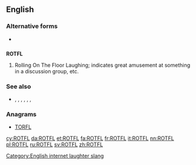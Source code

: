 ==English==

===Alternative forms===
* {{l/en|ROFL}}

==={{initialism-old|en}}===
'''ROTFL'''

# {{context|Internet slang|lang=en}} Rolling On The Floor Laughing; indicates great amusement at something in a discussion group, etc.

===See also===
* {{sense|laughing}} {{l/en|ROFL}}, {{l/en|ROFLOL}}, {{l/en|ROTFLOL}}, {{l/en|ROTFLMAO}}, {{l/en|ROFLMAO}}, {{l/en|LOL}}, {{l/en|LMAO}}

===Anagrams===
* [[TORFL#English|TORFL]]

[[Category:English internet laughter slang]]

[[cy:ROTFL]]
[[da:ROTFL]]
[[et:ROTFL]]
[[fa:ROTFL]]
[[fr:ROTFL]]
[[it:ROTFL]]
[[nn:ROTFL]]
[[pl:ROTFL]]
[[ru:ROTFL]]
[[sv:ROTFL]]
[[zh:ROTFL]]